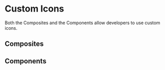 
<Meta id="custom-icons" title="Concepts/Custom Icons" />

# Custom Icons

Both the Composites and the Components allow developers to use custom icons.

## Composites

## Components

<Canvas withSource="none">
  <ComponentIcons />
</Canvas>
